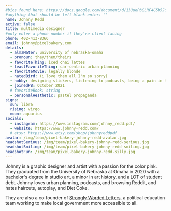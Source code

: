```yaml
---
#bios found here: https://docs.google.com/document/d/13UuePbGLRF4G5b5JoEe2Vua3NukZ1-QwRW4Oisnd8lI/edit#
#anything that should be left blank enter: ''
name: Johnny Redd
active: false
title: multimedia designer
#only enter a phone number if they're client facing
phone: 402-413-8366
email: johnny@pixelbakery.com
details:
  - almaMater: university of nebraska-omaha
  - pronoun: they/them/theirs
  - favoriteThing: iced chai lattes
  - leastFavoriteThing: car-centric urban planning
  - favoriteMovie: legally blonde
  - hatedBird: (i love them all I'm so sorry)
  - hobby: designing stickers, listening to podcasts, being a pain in the ass to local elected officials
  - joinedPB: October 2021
  # favoriteBook: string
  - personalAesthetic: pastel propaganda
signs:
  sun: libra
  rising: virgo
  moon: aquarius
socials:
  - instagram: https://www.instagram.com/johnny_redd.pdf/
  - website: https://www.johnny-redd.com/
  # etsy: https://www.etsy.com/shop/johnnyreddpdf
avatar: /img/team/pixel-bakery-johnny-redd-avatar.jpg
headshotSerious: /img/team/pixel-bakery-johnny-redd-serious.jpg
headshotSmiling: /img/team/pixel-bakery-johnny-redd-smiling.jpg
headshotFun: /img/team/pixel-bakery-johnny-redd-silly.jpg
---
```


Johnny is a graphic designer and artist with a passion for the color pink. They graduated from the University of Nebraska at Omaha in 2020 with a bachelor's degree in studio art, a minor in art history, and a LOT of student debt. Johnny loves urban planning, podcasts, and browsing Reddit, and hates haircuts, autoplay, and Diet Coke.

They are also a co-founder of [Strongly Worded Letters](https://www.stronglywordedomaha.org/), a political education team working to make local government more accessible to all.
